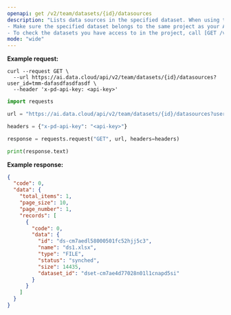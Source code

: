 ```yaml
---
openapi: get /v2/team/datasets/{id}/datasources
description: "Lists data sources in the specified dataset. When using this endpoint:
- Make sure the specified dataset belongs to the same project as your API key.
- To check the datasets you have access to in the project, call [GET /v2/team/datasets](/api-reference/v2/list-datasets)."
mode: "wide"
---
```



**Example request:**
<CodeGroup>
```curl cURL
curl --request GET \
  --url https://ai.data.cloud/api/v2/team/datasets/{id}/datasources?user_id=tmm-dafasdfasdfasdf \
  --header 'x-pd-api-key: <api-key>'
```

```python Python
import requests

url = "https://ai.data.cloud/api/v2/team/datasets/{id}/datasources?user_id=tmm-dafasdfasdfasdf"

headers = {"x-pd-api-key": "<api-key>"}

response = requests.request("GET", url, headers=headers)

print(response.text)
```
</CodeGroup>

**Example response:**

```json 200
{
  "code": 0,
  "data": {
    "total_items": 1,
    "page_size": 10,
    "page_number": 1,
    "records": [
      {
        "code": 0,
        "data": {
          "id": "ds-cm7aedl58000501fc52hjj5c3",
          "name": "ds1.xlsx",
          "type": "FILE",
          "status": "synched",
          "size": 14435,
          "dataset_id": "dset-cm7ae4d77028n01l1cnapd5si"
        }
      }
    ]
  }
}
```

